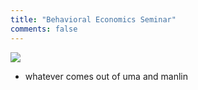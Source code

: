 ```yaml
---
title: "Behavioral Economics Seminar"
comments: false
---
```


![](./images/underconstruction.webp)

- whatever comes out of uma and manlin
